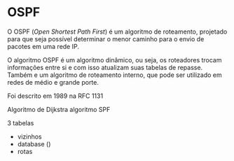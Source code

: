 
# OSPF

O OSPF (*Open Shortest Path First*) é um algoritmo de roteamento, projetado para que seja possível determinar o menor caminho para o envio de pacotes em uma rede IP. 

O algoritmo OSPF é um algoritmo dinâmico, ou seja, os roteadores trocam informações entre si e com isso atualizam suas tabelas de repasse. Também e um algoritmo de roteamento interno, que pode ser utilizado em redes de médio e grande porte.

Foi descrito em 1989 na RFC 1131 <Bib bib="rfc_1131_site" link={true}/>

Algoritmo de Dijkstra
    algoritmo SPF



3 tabelas
- vizinhos
- database ()
- rotas